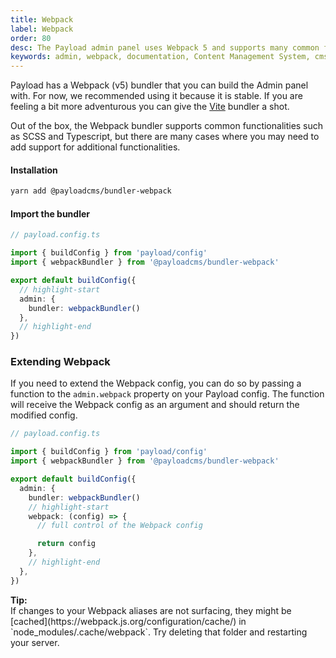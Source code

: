 ```yaml
---
title: Webpack
label: Webpack
order: 80
desc: The Payload admin panel uses Webpack 5 and supports many common functionalities such as SCSS and Typescript out of the box to give you more freedom.
keywords: admin, webpack, documentation, Content Management System, cms, headless, javascript, node, react, express
---
```


Payload has a Webpack (v5) bundler that you can build the Admin panel with. For now, we recommended using it because it is stable. If you are feeling a bit more adventurous you can give the [Vite](/docs/admin/vite) bundler a shot.

Out of the box, the Webpack bundler supports common functionalities such as SCSS and Typescript, but there are many cases where you may need to add support for additional functionalities.

#### Installation

```bash
yarn add @payloadcms/bundler-webpack
```

#### Import the bundler

```ts
// payload.config.ts

import { buildConfig } from 'payload/config'
import { webpackBundler } from '@payloadcms/bundler-webpack'

export default buildConfig({
  // highlight-start
  admin: {
    bundler: webpackBundler()
  },
  // highlight-end
})
```

### Extending Webpack

If you need to extend the Webpack config, you can do so by passing a function to the `admin.webpack` property on your Payload config.
The function will receive the Webpack config as an argument and should return the modified config.

```ts
// payload.config.ts

import { buildConfig } from 'payload/config'
import { webpackBundler } from '@payloadcms/bundler-webpack'

export default buildConfig({
  admin: {
    bundler: webpackBundler()
    // highlight-start
    webpack: (config) => {
      // full control of the Webpack config

      return config
    },
    // highlight-end
  },
})
```

<Banner type="success">
  <strong>Tip:</strong>
  <br />
  If changes to your Webpack aliases are not surfacing, they might be
  [cached](https://webpack.js.org/configuration/cache/) in `node_modules/.cache/webpack`. Try
  deleting that folder and restarting your server.
</Banner>
